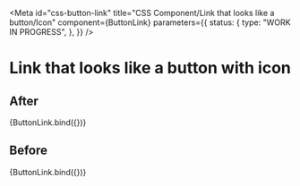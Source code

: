 <!-- @license CC0-1.0 -->


<Meta
  id="css-button-link"
  title="CSS Component/Link that looks like a button/Icon"
  component={ButtonLink}
  parameters={{
    status: {
      type: "WORK IN PROGRESS",
    },
  }}
/>

# Link that looks like a button with icon

## After

<Canvas>
  <Story
    name="Icon After"
    args={{
      iconAfter: "utrecht-icon-arrow",
      textContent: "Next",
    }}
  >
    {ButtonLink.bind({})}
  </Story>
</Canvas>

## Before

<Canvas>
  <Story
    name="Icon Before"
    args={{
      iconBefore: "utrecht-icon-checkmark",
      textContent: "Versturen",
    }}
  >
    {ButtonLink.bind({})}
  </Story>
</Canvas>

